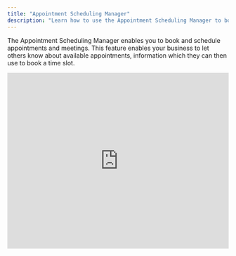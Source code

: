 ```yaml
---
title: "Appointment Scheduling Manager"
description: "Learn how to use the Appointment Scheduling Manager to book and schedule appointments and meetings, and sync with your Google or Outlook calendar."
---
```



The Appointment Scheduling Manager enables you to book and schedule appointments and meetings. This feature enables your business to let others know about available appointments, information which they can then use to book a time slot.

<iframe width="100%" height="400" src="https://www.youtube.com/embed/UAZ-9sy7nOo" title="YouTube video player" frameborder="0" allow="accelerometer; autoplay; clipboard-write; encrypted-media; gyroscope; picture-in-picture" allowfullscreen />

<Note>
  If you connect your **Google Calendar** or **Outlook calendar**, the appointment manager syncs your calendars to ensure there are no double bookings, and it sends automated confirmations and reminders to participants.
</Note>

Follow this guide to get started with scheduling appointments.

<Steps>
  <Step>
    **Create your Calendar Inside ChatbotBuilder**

    Go to **Marketing \> Appointment Scheduling** and click the **Add** button.

    ![Add Calendar](https://s3.amazonaws.com/cdn.freshdesk.com/data/helpdesk/attachments/production/150054264783/original/AZfYHEtR7EW-6vVtJjBzwfUmPWcKM-sXQA.png?1710886294)

    ![Set Availability](https://s3.amazonaws.com/cdn.freshdesk.com/data/helpdesk/attachments/production/150054265342/original/iI165JeyMBtaoYZHfHYjG9JaVVhks38alA.png?1710886620)

    The most important thing you should provide is your availability.

    ![Set Availability](https://s3.amazonaws.com/cdn.freshdesk.com/data/helpdesk/attachments/production/150054265619/original/BM3Tymtqw1-9jUwWiwNDFXCjMtW_5bKaEQ.png?1710886794)

    ![Set Availability](https://s3.amazonaws.com/cdn.freshdesk.com/data/helpdesk/attachments/production/150076707035/original/P1edXKp_mrtisD70OmgBLPB3SQKyfwtW6Q.jpeg?1723417858)

    Our system will automatically create the confirmation flow and reminder flow. If you want to edit the confirmation message and reminder message, go to flows and edit the flows related to your calendar.

    ![Set Availability](https://s3.amazonaws.com/cdn.freshdesk.com/data/helpdesk/attachments/production/150054265940/original/GeO-69S0n_d1sPCfPdVsu4RFnonW8NhpPQ.png?1710886935)
  </Step>
  <Step>
    **Connect Google Calendar or Outlook Calendar (optional)**

    - **Google Calendar:** Go to **Settings \> Integration \> Google Calendar** and click the **Connect** button.
    - **Outlook Calendar:** Go to **Settings \> Integration \> Outlook Calendar** and click the **Connect** button.

    Once your calendar is connected, the appointment is automatically updated in your Calendar once a user schedules one. Also, we check your calendar events to avoid overbooking.

    <Info>
      Be sure to collect the user’s email address before the user schedules an appointment to automatically send the user a calendar invitation through email.
    </Info>
  </Step>
  <Step>
    **Share the scheduling link during the bot conversation**

    1. **Get the scheduling link** by going to **Marketing \> Appointment Scheduling** and clicking the three dots on the Calendar you want to share the scheduling link.

       ![Get Scheduling Link](https://s3.amazonaws.com/cdn.freshdesk.com/data/helpdesk/attachments/production/150054266185/original/UtugMPZuQVvMsXo_TpZ48qxtCj1chf2wFw.png?1710887110)
    2. **Use the scheduling link** as a button link for channels that support buttons that open a website. For channels that don’t support a button that opens a website link SMS channel, you can send the scheduling link as a TEXT message.

       ![View Scheduled Appointments](https://s3.amazonaws.com/cdn.freshdesk.com/data/helpdesk/attachments/production/150033360016/original/gyZOTb6syqbXUt1BfgEDVarozJUa3TTv-Q.png?1697635852)
    3. **Share the scheduling link from the inbox**
       Sometimes, you may need to send the scheduling link to the user manually through the inbox.
       Click the Calendar Icon to send the scheduling link to the user.

       ![Share Link from Inbox](https://s3.amazonaws.com/cdn.freshdesk.com/data/helpdesk/attachments/production/150033359631/original/oAlciWFD0Y_lfB4zNoyDWr4lulz66GMo9Q.png?1697635734)
    4. **View Scheduled Appointments**
       Go to **Tools \> Appointment Schedule \> Appointments**

       ![View Scheduled Appointments](https://s3.amazonaws.com/cdn.freshdesk.com/data/helpdesk/attachments/production/150033361196/original/Q3fBOItGF0DLjzguBl17czcMd2lY8gfM5Q.png?1697636163)
  </Step>
</Steps>

<Note>
  It's important to note that past time slots visible on the calendar are NOT bookable; they are shown for informational purposes only as part of the system's current design.
</Note>